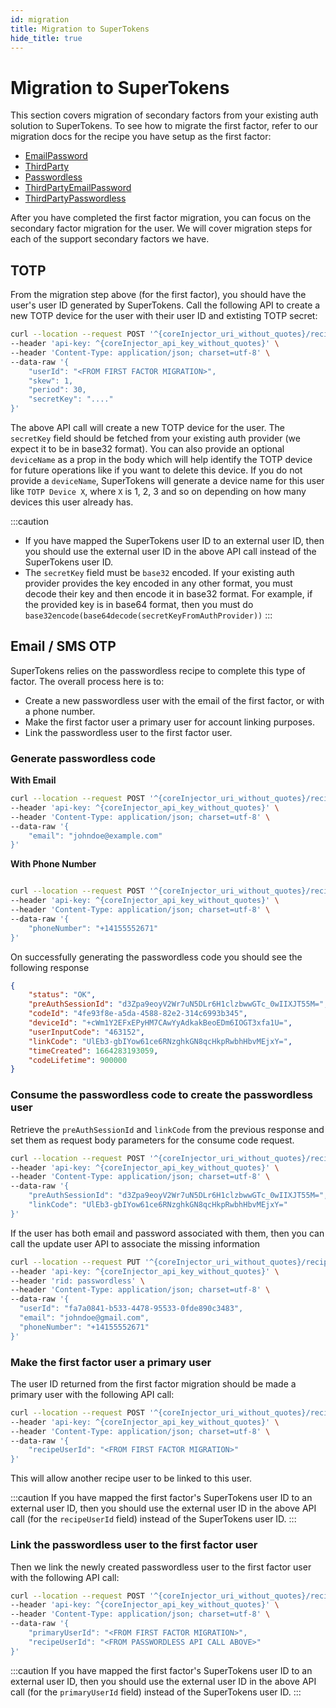 ```yaml
---
id: migration
title: Migration to SuperTokens
hide_title: true
---
```



<MFAPaidBanner />

# Migration to SuperTokens

This section covers migration of secondary factors from your existing auth solution to SuperTokens. To see how to migrate the first factor, refer to our migration docs for the recipe you have setup as the first factor:

- [EmailPassword](/docs/emailpassword/migration/about)
- [ThirdParty](/docs/thirdparty/migration/about)
- [Passwordless](/docs/passwordless/migration/about)
- [ThirdPartyEmailPassword](/docs/thirdpartyemailpassword/migration/about)
- [ThirdPartyPasswordless](/docs/thirdpartypasswordless/migration/about)

After you have completed the first factor migration, you can focus on the secondary factor migration for the user. We will cover migration steps for each of the support secondary factors we have.

## TOTP
From the migration step above (for the first factor), you should have the user's user ID generated by SuperTokens. Call the following API to create a new TOTP device for the user with their user ID and extisting TOTP secret:

<CoreInjector defaultValue="http://localhost:3567" showTenantId={false}>

```bash
curl --location --request POST '^{coreInjector_uri_without_quotes}/recipe/totp/device/import' \
--header 'api-key: ^{coreInjector_api_key_without_quotes}' \
--header 'Content-Type: application/json; charset=utf-8' \
--data-raw '{
    "userId": "<FROM FIRST FACTOR MIGRATION>",
    "skew": 1,
    "period": 30,
    "secretKey": "...."
}'
```

</CoreInjector>

The above API call will create a new TOTP device for the user. The `secretKey` field should be fetched from your existing auth provider (we expect it to be in base32 format). You can also provide an optional `deviceName` as a prop in the body which will help identify the TOTP device for future operations like if you want to delete this device. If you do not provide a `deviceName`, SuperTokens will generate a device name for this user like `TOTP Device X`, where `X` is 1, 2, 3 and so on depending on how many devices this user already has.

:::caution
- If you have mapped the SuperTokens user ID to an external user ID, then you should use the external user ID in the above API call instead of the SuperTokens user ID.
- The `secretKey` field must be `base32` encoded. If your existing auth provider provides the key encoded in any other format, you must decode their key and then encode it in base32 format. For example, if the provided key is in base64 format, then you must do `base32encode(base64decode(secretKeyFromAuthProvider))`
:::

## Email / SMS OTP

SuperTokens relies on the passwordless recipe to complete this type of factor. The overall process here is to:
- Create a new passwordless user with the email of the first factor, or with a phone number.
- Make the first factor user a primary user for account linking purposes.
- Link the passwordless user to the first factor user.

<CoreInjector defaultValue="http://localhost:3567">

### Generate passwordless code

**With Email**

```bash
curl --location --request POST '^{coreInjector_uri_without_quotes}/recipe/signinup/code' \
--header 'api-key: ^{coreInjector_api_key_without_quotes}' \
--header 'Content-Type: application/json; charset=utf-8' \
--data-raw '{
    "email": "johndoe@example.com"
}'
```

**With Phone Number**

```bash

curl --location --request POST '^{coreInjector_uri_without_quotes}/recipe/signinup/code' \
--header 'api-key: ^{coreInjector_api_key_without_quotes}' \
--header 'Content-Type: application/json; charset=utf-8' \
--data-raw '{
    "phoneNumber": "+14155552671"
}'
```

On successfully generating the passwordless code you  should see the following response

```json
{
    "status": "OK",
    "preAuthSessionId": "d3Zpa9eoyV2Wr7uN5DLr6H1clzbwwGTc_0wIIXJT55M=",
    "codeId": "4fe93f8e-a5da-4588-82e2-314c6993b345",
    "deviceId": "+cWm1Y2EFxEPyHM7CAwYyAdkakBeoEDm6IOGT3xfa1U=",
    "userInputCode": "463152",
    "linkCode": "UlEb3-gbIYow61ce6RNzghkGN8qcHkpRwbhHbvMEjxY=",
    "timeCreated": 1664283193059,
    "codeLifetime": 900000
}
```

### Consume the passwordless code to create the passwordless user

Retrieve the `preAuthSessionId` and `linkCode` from the previous response and set them as request body parameters for the consume code request.

```bash
curl --location --request POST '^{coreInjector_uri_without_quotes}/recipe/signinup/code/consume' \
--header 'api-key: ^{coreInjector_api_key_without_quotes}' \
--header 'Content-Type: application/json; charset=utf-8' \
--data-raw '{
    "preAuthSessionId": "d3Zpa9eoyV2Wr7uN5DLr6H1clzbwwGTc_0wIIXJT55M=",
    "linkCode": "UlEb3-gbIYow61ce6RNzghkGN8qcHkpRwbhHbvMEjxY="
}'
```

If the user has both email and password associated with them, then you can call the update user API to associate the missing information

```bash
curl --location --request PUT '^{coreInjector_uri_without_quotes}/recipe/user' \
--header 'api-key: ^{coreInjector_api_key_without_quotes}' \
--header 'rid: passwordless' \
--header 'Content-Type: application/json; charset=utf-8' \
--data-raw '{
  "userId": "fa7a0841-b533-4478-95533-0fde890c3483",
  "email": "johndoe@gmail.com",
  "phoneNumber": "+14155552671"
}'
```

</CoreInjector>

### Make the first factor user a primary user
The user ID returned from the first factor migration should be made a primary user with the following API call:

<CoreInjector defaultValue="http://localhost:3567" showTenantId={false}>

```bash
curl --location --request POST '^{coreInjector_uri_without_quotes}/recipe/accountlinking/user/primary' \
--header 'api-key: ^{coreInjector_api_key_without_quotes}' \
--header 'Content-Type: application/json; charset=utf-8' \
--data-raw '{
    "recipeUserId": "<FROM FIRST FACTOR MIGRATION>"
}'
```

</CoreInjector>

This will allow another recipe user to be linked to this user.

:::caution
If you have mapped the first factor's SuperTokens user ID to an external user ID, then you should use the external user ID in the above API call  (for the `recipeUserId` field) instead of the SuperTokens user ID.
:::

### Link the passwordless user to the first factor user
Then we link the newly created passwordless user to the first factor user with the following API call:

<CoreInjector defaultValue="http://localhost:3567" showTenantId={false}>

```bash
curl --location --request POST '^{coreInjector_uri_without_quotes}/recipe/accountlinking/user/link' \
--header 'api-key: ^{coreInjector_api_key_without_quotes}' \
--header 'Content-Type: application/json; charset=utf-8' \
--data-raw '{
    "primaryUserId": "<FROM FIRST FACTOR MIGRATION>",
    "recipeUserId": "<FROM PASSWORDLESS API CALL ABOVE>"
}'
```

</CoreInjector>

:::caution
If you have mapped the first factor's SuperTokens user ID to an external user ID, then you should use the external user ID in the above API call (for the `primaryUserId` field) instead of the SuperTokens user ID.
:::
